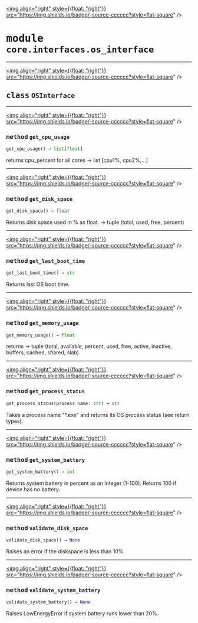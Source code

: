 <!-- markdownlint-disable -->

<a href="https://github.com/tum-esm/pyr/tree/main/packages/packages/core/interfaces/os_interface.py#L0"><img align="right" style={{float: "right"}} src="https://img.shields.io/badge/-source-cccccc?style=flat-square" /></a>

# <kbd>module</kbd> `core.interfaces.os_interface`






---

<a href="https://github.com/tum-esm/pyr/tree/main/packages/packages/core/interfaces/os_interface.py#L5"><img align="right" style={{float: "right"}} src="https://img.shields.io/badge/-source-cccccc?style=flat-square" /></a>

## <kbd>class</kbd> `OSInterface`







---

<a href="https://github.com/tum-esm/pyr/tree/main/packages/packages/core/interfaces/os_interface.py#L14"><img align="right" style={{float: "right"}} src="https://img.shields.io/badge/-source-cccccc?style=flat-square" /></a>

### <kbd>method</kbd> `get_cpu_usage`

```python
get_cpu_usage() → list[float]
```

returns cpu_percent for all cores -> list [cpu1%, cpu2%,...] 

---

<a href="https://github.com/tum-esm/pyr/tree/main/packages/packages/core/interfaces/os_interface.py#L27"><img align="right" style={{float: "right"}} src="https://img.shields.io/badge/-source-cccccc?style=flat-square" /></a>

### <kbd>method</kbd> `get_disk_space`

```python
get_disk_space() → float
```

Returns disk space used in % as float. 
-> tuple (total, used, free, percent) 

---

<a href="https://github.com/tum-esm/pyr/tree/main/packages/packages/core/interfaces/os_interface.py#L63"><img align="right" style={{float: "right"}} src="https://img.shields.io/badge/-source-cccccc?style=flat-square" /></a>

### <kbd>method</kbd> `get_last_boot_time`

```python
get_last_boot_time() → str
```

Returns last OS boot time. 

---

<a href="https://github.com/tum-esm/pyr/tree/main/packages/packages/core/interfaces/os_interface.py#L19"><img align="right" style={{float: "right"}} src="https://img.shields.io/badge/-source-cccccc?style=flat-square" /></a>

### <kbd>method</kbd> `get_memory_usage`

```python
get_memory_usage() → float
```

returns -> tuple (total, available, percent, used, free, active, inactive, buffers, cached, shared, slab) 

---

<a href="https://github.com/tum-esm/pyr/tree/main/packages/packages/core/interfaces/os_interface.py#L70"><img align="right" style={{float: "right"}} src="https://img.shields.io/badge/-source-cccccc?style=flat-square" /></a>

### <kbd>method</kbd> `get_process_status`

```python
get_process_status(process_name: str) → str
```

Takes a process name "*.exe" and returns its OS process status (see return types). 

---

<a href="https://github.com/tum-esm/pyr/tree/main/packages/packages/core/interfaces/os_interface.py#L42"><img align="right" style={{float: "right"}} src="https://img.shields.io/badge/-source-cccccc?style=flat-square" /></a>

### <kbd>method</kbd> `get_system_battery`

```python
get_system_battery() → int
```

Returns system battery in percent as an integer (1-100). Returns 100 if device has no battery. 

---

<a href="https://github.com/tum-esm/pyr/tree/main/packages/packages/core/interfaces/os_interface.py#L34"><img align="right" style={{float: "right"}} src="https://img.shields.io/badge/-source-cccccc?style=flat-square" /></a>

### <kbd>method</kbd> `validate_disk_space`

```python
validate_disk_space() → None
```

Raises an error if the diskspace is less than 10% 

---

<a href="https://github.com/tum-esm/pyr/tree/main/packages/packages/core/interfaces/os_interface.py#L53"><img align="right" style={{float: "right"}} src="https://img.shields.io/badge/-source-cccccc?style=flat-square" /></a>

### <kbd>method</kbd> `validate_system_battery`

```python
validate_system_battery() → None
```

Raises LowEnergyError if system battery runs lower than 20%. 


